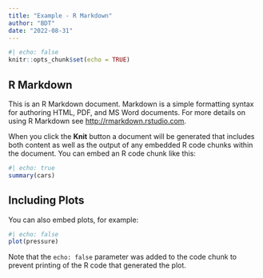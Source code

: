 ```yaml
---
title: "Example - R Markdown"
author: "BDT"
date: "2022-08-31"
---
```

 
```r
#| echo: false
knitr::opts_chunk$set(echo = TRUE)
```

## R Markdown

This is an R Markdown document. Markdown is a simple formatting syntax for authoring HTML, PDF, and MS Word documents. For more details on using R Markdown see <http://rmarkdown.rstudio.com>.

When you click the **Knit** button a document will be generated that includes both content as well as the output of any embedded R code chunks within the document. You can embed an R code chunk like this:

```r
#| echo: true
summary(cars)
```

## Including Plots

You can also embed plots, for example:

```r
#| echo: false
plot(pressure)
```

Note that the `echo: false` parameter was added to the code chunk to prevent printing of the R code that generated the plot.
